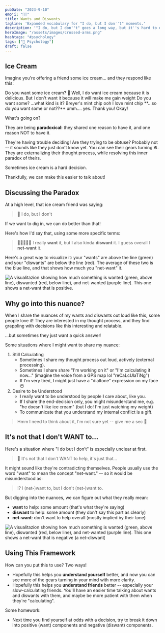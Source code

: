 ```yaml
---
pubDate: "2023-9-10"
emoji: "🙅🏻"
title: Wants and Diswants
tagline: 'Expanded vocabulary for "I do, but I don''t" moments.'
description: '"I do, but I don''t" goes a long way, but it''s hard to dig into the nuance without some richer vocabulary. These terms will help you understand yourself and others more deeply 🙏'
heroImage: "/assets/images/crossed-arms.png"
hashtags: "#psychology"
tags: ["🧠 Psychology"]
draft: false
---
```



## Ice Cream

Imagine you're offering a friend some ice cream... and they respond like this:

<PhoneVertical>
  <PersonB>Do you want some ice cream? 🍦</PersonB>
  <PersonA>Well, I do want ice cream because it is delicious.</PersonA>
  <PersonA>But I don't want it because it will make me gain weight</PersonA>
  <PersonB>Do you want some?</PersonB>
  <PersonA>...what kind is it?</PersonA>
  <PersonB>Breyer's mint chip</PersonB>
  <PersonA>ooh I love mint chip</PersonA>
  <PersonB>**...so do you want some or not??**</PersonB>
  <PersonA>umm....</PersonA>
  <PersonA>yes. Thank you!</PersonA>
  <PersonB>Okay!</PersonB>
</PhoneVertical>

What's going on?

They are being **paradoxical**: they shared one reason to have it, and one reason NOT to have it.

They're having trouble deciding! Are they trying to be obtuse? Probably not -- it sounds like they just don't know yet. You can see their gears turning ⚙️. They are externalizing their thought process, while resolving this inner paradox of theirs.

Sometimes ice cream is a hard decision.

Thankfully, we can make this easier to talk about!

## Discussing the Paradox

At a high level, that ice cream friend was saying:

> 🤔 I do, but I don't

If we want to dig in, we can do better than that!

Here's how I'd say that, using some more specific terms:

> 💚🙅🏻👍🏻 I really **want** it, but I also kinda **diswant** it. I guess overall I **net-want** it.

Here's a great way to visualize it: your "wants" are above the line (green) and your "diswants" are below the line (red). The average of these two is the blue line, and that shows how much you "net-want" it.

![A visualitazion showing how much something is wanted (green, above line), diswanted (red, below line), and net-wanted (purple line). This one shows a net-want that is positive.](/assets/Wants_Diswants@2x.png)

## Why go into this nuance?

When I share the nuances of my wants and diswants out loud like this, some people love it! They are interested in my thought process, and they find grappling with decisions like this interesting and relatable.

...but sometimes they just want a quick answer!

Some situations where I might want to share my nuance:

1. Still Calculating
   - Sometimes I share my thought process out loud, actively (external processing).
   - Sometimes I share share "I'm working on it" or "I'm calculating it now..." (imagine the voice from a GPS map lol "reCaLcUlaTiNg")
   - If I'm very tired, I might just have a "dialtone" expression on my face 😶
2. Desire to be Understood
   - I really want to be understood by people I care about, like you.
   - If I share the end-decision only, you might misunderstand me, e.g. "he doesn't like ice cream" (but I do! I'm just watching my weight)
   - To communicate that you understand my internal conflict is a gift.

> Hmm I need to think about it, I'm not sure yet -- give me a sec 🤔

## It's not that I don't WANT to...

Here's a situation where "I do but I don't" is especially unclear at first.

> 🤔 It's not that I don't WANT to help, it's just that...

It might sound like they're contradicting themselves. People usually use the word "want" to mean the concept "net-want." -- so it would be misunderstood as:

> ⁉️ I (net-)want to, but I don't (net-)want to.

But digging into the nuances, we can figure out what they really mean:

- **want** to help: some amount (that's what they're saying)
- **diswant** to help: some amount (they don't say this part as clearly)
- **net-want**: don't want to help overall (mostly implied by their tone)

![A visualitazion showing how much something is wanted (green, above line), diswanted (red, below line), and net-wanted (purple line). This one shows a net-want that is negative (a net-diswant)](/assets/Wants_Diswants_2@2x.png)

## Using This Framework

How can you put this to use? Two ways!

- Hopefully this helps you **understand yourself** better, and now you can see more of the gears turning in your mind with more clarity.
- Hopefully this helps you **understand friends** better -- especially your slow-calculating friends. You'll have an easier time talking about wants and diswants with them, and maybe be more patient with them when they're "calculating".

Some homework:

- Next time you find yourself at odds with a decision, try to break it down into positive (want) components and negative (diswant) components.
